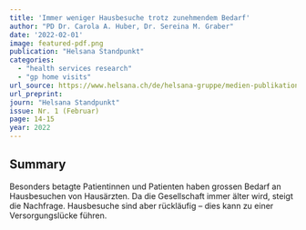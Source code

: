 ```yaml
---
title: 'Immer weniger Hausbesuche trotz zunehmendem Bedarf'
author: "PD Dr. Carola A. Huber, Dr. Sereina M. Graber"
date: '2022-02-01'
image: featured-pdf.png
publication: "Helsana Standpunkt"
categories:
  - "health services research"
  - "gp home visits" 
url_source: https://www.helsana.ch/de/helsana-gruppe/medien-publikationen/standpunkt.html
url_preprint: 
journ: "Helsana Standpunkt"
issue: Nr. 1 (Februar)
page: 14-15
year: 2022
---
```


## Summary

Besonders betagte Patientinnen und Patienten haben grossen Bedarf an Hausbesuchen von Hausärzten. Da die Gesellschaft immer älter wird, steigt die Nachfrage. Hausbesuche sind aber rückläufig -- dies kann zu einer Versorgungslücke führen.
